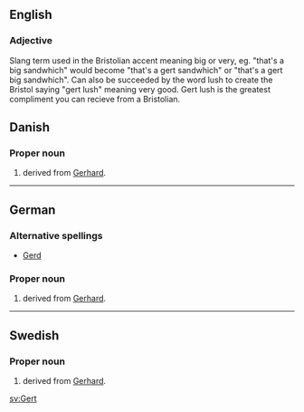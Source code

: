 ==English==

===Adjective===

Slang term used in the Bristolian accent meaning big or very, eg. "that's a big sandwhich" would become "that's a gert sandwhich" or "that's a gert big sandwhich". Can also be succeeded by the word lush to create the Bristol saying "gert lush" meaning very good. Gert lush is the greatest compliment you can recieve from a Bristolian.

==Danish==

===Proper noun===
{{infl|da|proper noun}}

# {{given name|male||da:}} derived from [[Gerhard]].

----

==German==

===Alternative spellings===
*[[Gerd]]

===Proper noun===
{{infl|de|proper noun}}

# {{given name|male||de:}} derived from [[Gerhard]]. 

----

==Swedish==

===Proper noun===
{{infl|sv|proper noun}}

# {{given name|male||sv:}} derived from [[Gerhard]].

[[sv:Gert]]
